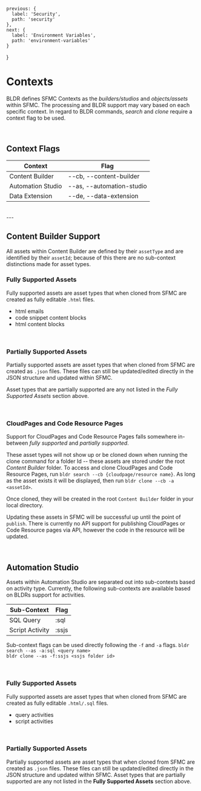 
    previous: {
      label: 'Security',
      path: 'security'
    },
    next: {
      label: 'Environment Variables',
      path: 'environment-variables'
    }
  }


# Contexts

BLDR defines SFMC Contexts as the _builders/studios_ and _objects/assets_ within SFMC. The processing and BLDR support may vary based on each specific context. In regard to BLDR commands, _search_ and _clone_ require a context flag to be used.

<br />

## Context Flags

|Context               | Flag                      |
| -------------------- | ------------------------- |
| Content Builder      | --cb, --content-builder   |
| Automation Studio    | --as, --automation-studio |
| Data Extension       | --de, --data-extension    |

<br />
---
<br />

## Content Builder Support

All assets within Content Builder are defined by their `assetType` and are identified by their `assetId`; because of this there are no sub-context distinctions made for asset types.

### Fully Supported Assets

Fully supported assets are asset types that when cloned from SFMC are created as fully editable `.html` files.

- html emails
- code snippet content blocks
- html content blocks

<br />

### Partially Supported Assets

Partially supported assets are asset types that when cloned from SFMC are created as `.json` files. These files can still be updated/edited directly in the JSON structure and updated within SFMC. 

Asset types that are partially supported are any not listed in the _Fully Supported Assets_ section above.

<br />

### CloudPages and Code Resource Pages

Support for CloudPages and Code Resource Pages falls somewhere in-between _fully supported_ and _partially supported_.

These asset types will not show up or be cloned down when running the clone command for a folder Id -- these assets are stored under the root _Content Builder_ folder. To access and clone CloudPages and Code Resource Pages, run `bldr search --cb {cloudpage/resource name}`. As long as the asset exists it will be displayed, then run `bldr clone --cb -a <assetId>`.

Once cloned, they will be created in the root `Content Builder` folder in your local directory.

Updating these assets in SFMC will be successful up until the point of `publish`. There is currently no API support for publishing CloudPages or Code Resource pages via API, however the code in the resource will be updated.

<br />

## Automation Studio

Assets within Automation Studio are separated out into sub-contexts based on activity type. Currently, the following sub-contexts are available based on BLDRs support for activities.

| Sub-Context        | Flag     |
| -------------------| ---------|
| SQL Query          | :sql     |
| Script Activity    | :ssjs    |

Sub-context flags can be used directly following the `-f` and `-a` flags.
`bldr search --as -a:sql <query name>` <br/>
`bldr clone --as -f:ssjs <ssjs folder id>`


<br />

### Fully Supported Assets

Fully supported assets are asset types that when cloned from SFMC are created as fully editable `.html/.sql` files.

-   query activities
-   script activities

<br />

### Partially Supported Assets

Partially supported assets are asset types that when cloned from SFMC are created as `.json` files. These files can still be updated/edited directly in the JSON structure and updated within SFMC. Asset types that are partially supported are any not listed in the **Fully Supported Assets** section above.
